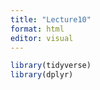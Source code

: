 ```yaml
---
title: "Lecture10"
format: html
editor: visual
---
```


```r
library(tidyverse)
library(dplyr)
```

